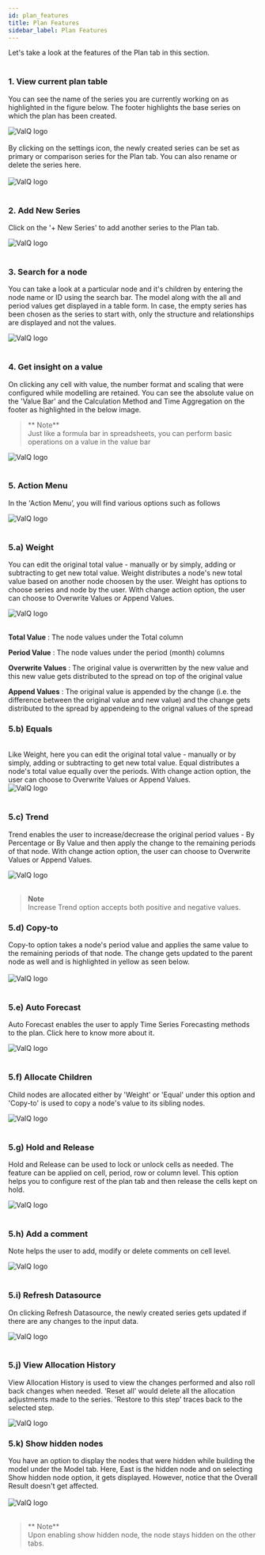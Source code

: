 ```yaml
---
id: plan_features
title: Plan Features
sidebar_label: Plan Features
---
```


<div style={{textAlign: 'justify'}}>
Let's take a look at the features of the Plan tab in this section. 
<br /> <br /> 

### 1. View current plan table
You can see the name of the series you are currently working on as highlighted in the figure below. The footer highlights the
base series on which the plan has been created. 
</div>
<div style={{textAlign: 'center'}}>
  <Zoom>
<img alt="ValQ logo" src={useBaseUrl('/doc-images/plan/plan5.png')} />
  </Zoom>
</div> <br />

<div style={{textAlign: 'justify'}}>
By clicking on the settings icon, the newly created series can be set as primary or comparison series for the Plan tab. You can also 
rename or delete the series here.
</div><br />

<div style={{textAlign: 'center'}}>
  <Zoom>
<img alt="ValQ logo" src={useBaseUrl('/doc-images/plan/plan5.2.png')} />
  </Zoom>
</div> <br />
<div style={{textAlign: 'justify'}}>

### 2. Add New Series
Click on the '+ New Series' to add another series to the Plan tab.
</div>
<div style={{textAlign: 'center'}}>
  <Zoom>
<img alt="ValQ logo" src={useBaseUrl('/doc-images/plan/plan18.png')} />
  </Zoom>
</div> <br />
<div style={{textAlign: 'justify'}}>

### 3. Search for a node
You can take a look at a particular node and it's children by entering the node name or ID  using the search bar. The model along with the
all and period values get displayed in a table form. In case, the empty series has been chosen as the series to start with, only the 
structure and relationships are displayed and not the values.
</div>
<div style={{textAlign: 'center'}}>
  <Zoom>
<img alt="ValQ logo" src={useBaseUrl('/doc-images/plan/plan6.png')} />
  </Zoom>
</div> <br />
<div style={{textAlign: 'justify'}}>

### 4. Get insight on a value
On clicking any cell with value, the number format and scaling that were configured while modelling are retained. 
You can see the absolute value on the 'Value Bar' and the Calculation
Method and Time Aggregation on the footer as highlighted in the below image. 

> ** Note** <br /> 
Just like a formula bar in spreadsheets, you can perform basic operations on a value in the value bar 

</div>
<div style={{textAlign: 'center'}}>
  <Zoom>
<img alt="ValQ logo" src={useBaseUrl('/doc-images/plan/plan17.png')} />
  </Zoom>
</div>

<div style={{textAlign: 'justify'}}> <br />

### 5. Action Menu 

In the 'Action Menu’, you will find various options such as follows <br />
<div style={{textAlign: 'center'}}>
  <Zoom>
<img alt="ValQ logo" src={useBaseUrl('/doc-images/plan/plan19.png')} />
  </Zoom>
</div> <br />

### 5.a) Weight

You can edit the original total value - manually or by simply, adding or subtracting to get new total value.
Weight distributes a node's new total value based on another node choosen by the user. Weight has options to choose series
and node by the user. With change action option, the user can choose to Overwrite Values or Append Values. 

</div>
<div style={{textAlign: 'center'}}>
  <Zoom>
<img alt="ValQ logo" src={useBaseUrl('/doc-images/plan/plan7.png')} />
  </Zoom>
</div> <br />

**Total Value**  : The node values under the Total column

**Period Value** : The node values under the period (month) columns

**Overwrite Values** : The original value is overwritten by the new value and this new value gets distributed to the spread on top of the original value

**Append Values**    : The original value is appended by the change (i.e. the difference between the original value and new value) and the change gets distributed to the spread by appendeing to the orignal values of the spread

### 5.b) Equals

<div style={{textAlign: 'justify'}}> <br />
Like Weight, here you can edit the original total value - manually or by simply, adding or subtracting to get new total value.
Equal distributes a node's total value equally over the periods. With change action option, the user can choose to Overwrite Values or Append Values.
</div>
<div style={{textAlign: 'center'}}>
  <Zoom>
<img alt="ValQ logo" src={useBaseUrl('/doc-images/plan/plan8.png')} />
  </Zoom>
</div>

<div style={{textAlign: 'justify'}}> <br />

### 5.c) Trend

Trend enables the user to increase/decrease the original period values - By Percentage or By Value and then apply the change to the remaining periods of that node.
With change action option, the user can choose to Overwrite Values or Append Values.
</div> 
<div style={{textAlign: 'center'}}>
  <Zoom>
<img alt="ValQ logo" src={useBaseUrl('/doc-images/plan/plan9.png')} />
  </Zoom>
</div> <br />

> **Note** <br /> 
Increase Trend option accepts both positive and negative values.


### 5.d) Copy-to

<div style={{textAlign: 'justify'}}>
Copy-to option takes a node's period value and applies the same value to the remaining periods of that node.
The change gets updated to the parent node as well and is highlighted in yellow as seen below.
</div> <br />
<div style={{textAlign: 'center'}}>
  <Zoom>
<img alt="ValQ logo" src={useBaseUrl('/doc-images/plan/plan10.png')} />
  </Zoom>
</div>

<div style={{textAlign: 'justify'}}> <br />

### 5.e) Auto Forecast

Auto Forecast enables the user to apply Time Series Forecasting methods to the plan. Click here to know more about it. 
</div>
<div style={{textAlign: 'center'}}>
  <Zoom>
<img alt="ValQ logo" src={useBaseUrl('/doc-images/plan/plan11.png')} />
  </Zoom>
</div>

<div style={{textAlign: 'justify'}}> <br />

### 5.f) Allocate Children

Child nodes are allocated either by 'Weight' or 'Equal' under this 
option and 'Copy-to' is used to copy a node's value to its sibling nodes.
</div>
<div style={{textAlign: 'center'}}>
  <Zoom>
<img alt="ValQ logo" src={useBaseUrl('/doc-images/plan/plan12.png')} />
  </Zoom>
</div>

<div style={{textAlign: 'justify'}}> <br />

### 5.g) Hold and Release
Hold and Release can be used to lock or unlock cells as needed. The feature can be applied on cell, period, row or column level.
This option helps you to configure rest of the plan tab and then release the cells kept on hold. 
</div>
<div style={{textAlign: 'center'}}>
  <Zoom>
<img alt="ValQ logo" src={useBaseUrl('/doc-images/plan/plan13.png')} />
  </Zoom>
</div>

<div style={{textAlign: 'justify'}}> <br />

### 5.h) Add a comment

Note helps the user to add, modify or delete comments on cell level. 
</div>
<div style={{textAlign: 'center'}}>
  <Zoom>
<img alt="ValQ logo" src={useBaseUrl('/doc-images/plan/plan14.png')} />
  </Zoom>
</div>

<div style={{textAlign: 'justify'}}> <br />

### 5.i) Refresh Datasource

On clicking Refresh Datasource, the newly created series gets updated if there are any changes to the input data.
</div>
<div style={{textAlign: 'center'}}>
  <Zoom>
<img alt="ValQ logo" src={useBaseUrl('/doc-images/plan/plan15.png')} />
  </Zoom>
</div>

<div style={{textAlign: 'justify'}}> <br />

### 5.j) View Allocation History

View Allocation History is used to view the changes performed and also roll back changes when needed.
'Reset all' would delete all the allocation adjustments made to the series. 'Restore to this
step' traces back to the selected step.
</div> 
<div style={{textAlign: 'center'}}>
  <Zoom>
<img alt="ValQ logo" src={useBaseUrl('/doc-images/plan/plan16.png')} />
  </Zoom>
</div>

### 5.k) Show hidden nodes

<div style={{textAlign: 'justify'}}>
You have an option to display the nodes that were hidden while building the model under the Model tab.
Here, East is the hidden node and on selecting Show hidden node option, it gets displayed.
However, notice that the Overall Result doesn't get affected. 
</div> <br />

<div style={{textAlign: 'center'}}>
  <Zoom>
<img alt="ValQ logo" src={useBaseUrl('/doc-images/plan/plan27.png')} />
  </Zoom>
</div> <br />

> ** Note** <br /> Upon enabling show hidden node, the node stays hidden on the other tabs.
